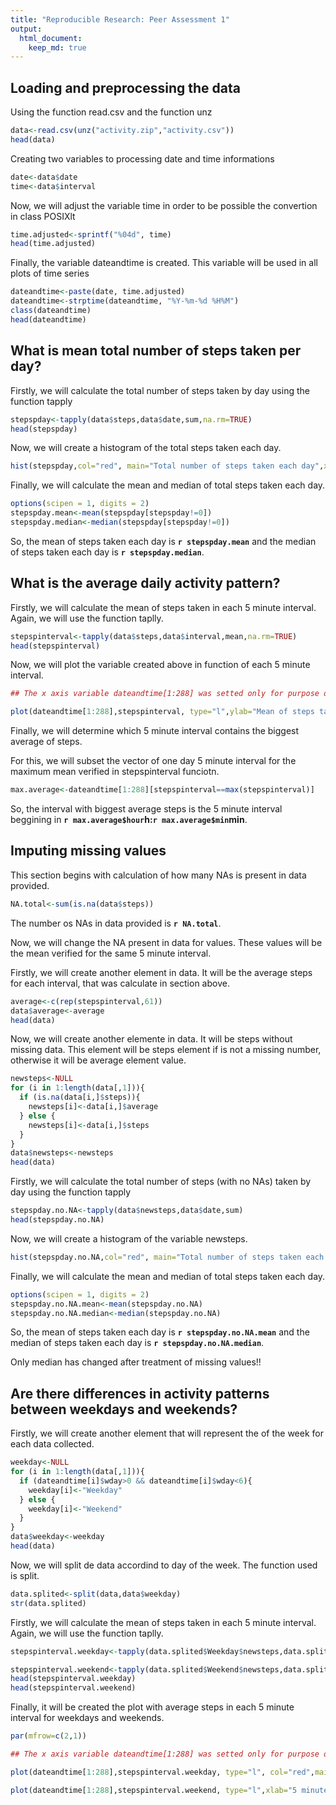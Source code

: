 ```yaml
---
title: "Reproducible Research: Peer Assessment 1"
output: 
  html_document:
    keep_md: true
---
```



## Loading and preprocessing the data
Using the function read.csv and the function unz

```r
data<-read.csv(unz("activity.zip","activity.csv"))
head(data)
```

Creating two variables to processing date and time informations
```r
date<-data$date
time<-data$interval
```

Now, we will adjust the variable time in order to be possible the convertion in class POSIXlt

```r
time.adjusted<-sprintf("%04d", time)
head(time.adjusted)
```

Finally, the variable dateandtime is created. This variable will be used in all plots of time series
```r
dateandtime<-paste(date, time.adjusted)
dateandtime<-strptime(dateandtime, "%Y-%m-%d %H%M")
class(dateandtime)
head(dateandtime)
```

## What is mean total number of steps taken per day?

Firstly, we will calculate the total number of steps taken by day using the function tapply
```r
stepspday<-tapply(data$steps,data$date,sum,na.rm=TRUE)
head(stepspday)
```

Now, we will create a histogram of the total steps taken each day.
```r
hist(stepspday,col="red", main="Total number of steps taken each day",xlab="Total stpes")
```

Finally, we will  calculate the mean and median of total steps taken each day.
```r
options(scipen = 1, digits = 2)
stepspday.mean<-mean(stepspday[stepspday!=0])
stepspday.median<-median(stepspday[stepspday!=0])
```
So, the mean of steps taken each day is **`r stepspday.mean`** and the median of steps taken each day is **`r stepspday.median`**.

## What is the average daily activity pattern?

Firstly, we will calculate the mean of steps taken in each 5 minute interval. Again, we will use the function taplly.
```r
stepspinterval<-tapply(data$steps,data$interval,mean,na.rm=TRUE)
head(stepspinterval)
```

Now, we will plot the variable created above in function of each 5 minute interval.
```r

## The x axis variable dateandtime[1:288] was setted only for purpose of visualisation. The subset 1:288 is exactly one day of measured data.

plot(dateandtime[1:288],stepspinterval, type="l",ylab="Mean of steps taken in 5 minute interval", xlab="5 minute interval along 24 h", col="red", main="Average daily activity pattern")
```

Finally, we will determine which 5 minute interval contains the biggest average of steps. 

For this, we will subset the vector of one day 5 minute interval for the maximum mean verified in stepspinterval funciotn.
```r
max.average<-dateandtime[1:288][stepspinterval==max(stepspinterval)]
```

So, the interval with biggest average steps is the 5 minute interval beggining in **`r max.average$hour`h:`r max.average$min`min**.

## Imputing missing values

This section begins with calculation of how many NAs is present in data provided.
```r
NA.total<-sum(is.na(data$steps))
```
The number os NAs in data provided is **`r NA.total`**.

Now, we will change the NA present in data for values. These values will be the mean verified for the same 5 minute interval.

Firstly, we will create another element in data. It will be the average steps for each interval, that was calculate in section above.
```r
average<-c(rep(stepspinterval,61))
data$average<-average
head(data)
```

Now, we will create another elemente in data. It will be steps without missing data. This element will be steps element if is not a missing number, otherwise it will be average element value.
```r
newsteps<-NULL
for (i in 1:length(data[,1])){
  if (is.na(data[i,]$steps)){
    newsteps[i]<-data[i,]$average
  } else {
    newsteps[i]<-data[i,]$steps
  }
}
data$newsteps<-newsteps
head(data)
```

Firstly, we will calculate the total number of steps (with no NAs) taken by day using the function tapply
```r
stepspday.no.NA<-tapply(data$newsteps,data$date,sum)
head(stepspday.no.NA)
```

Now, we will create a histogram of the variable newsteps.
```r
hist(stepspday.no.NA,col="red", main="Total number of steps taken each day (no NAs)",xlab="Total stpes")
```

Finally, we will  calculate the mean and median of total steps taken each day.
```r
options(scipen = 1, digits = 2)
stepspday.no.NA.mean<-mean(stepspday.no.NA)
stepspday.no.NA.median<-median(stepspday.no.NA)
```
So, the mean of steps taken each day is **`r stepspday.no.NA.mean`** and the median of steps taken each day is **`r stepspday.no.NA.median`**.

Only median has changed after treatment of missing values!!

## Are there differences in activity patterns between weekdays and weekends?

Firstly, we will create another element that will represent the of the week for each data collected.
```r
weekday<-NULL
for (i in 1:length(data[,1])){
  if (dateandtime[i]$wday>0 && dateandtime[i]$wday<6){
    weekday[i]<-"Weekday"
  } else {
    weekday[i]<-"Weekend"
  }
}
data$weekday<-weekday
head(data)
```

Now, we will split de data accordind to day of the week. The function used is split.
```r
data.splited<-split(data,data$weekday)
str(data.splited)
```

Firstly, we will calculate the mean of steps taken in each 5 minute interval. Again, we will use the function taplly.
```r
stepspinterval.weekday<-tapply(data.splited$Weekday$newsteps,data.splited$Weekday$interval,mean)

stepspinterval.weekend<-tapply(data.splited$Weekend$newsteps,data.splited$Weekend$interval,mean)
head(stepspinterval.weekday)
head(stepspinterval.weekend)
```

Finally, it will be created the plot with average steps in each 5 minute interval for weekdays and weekends.
```r
par(mfrow=c(2,1))

## The x axis variable dateandtime[1:288] was setted only for purpose of visualisation. The subset 1:288 is exactly one day of measured data.

plot(dateandtime[1:288],stepspinterval.weekday, type="l", col="red",main="Weekdays", ylim=c(0,300),xlab="",ylab="Average number of steps")

plot(dateandtime[1:288],stepspinterval.weekend, type="l",xlab="5 minute interval along 24 h", col="red", main="Weekend",ylim=c(0,300),ylab="Average number of steps")
```

